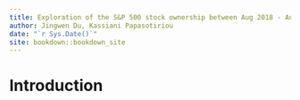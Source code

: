 ```yaml
--- 
title: Exploration of the S&P 500 stock ownership between Aug 2018 - Aug 2020
author: Jingwen Du, Kassiani Papasotiriou
date: "`r Sys.Date()`"
site: bookdown::bookdown_site
---
```


# Introduction

